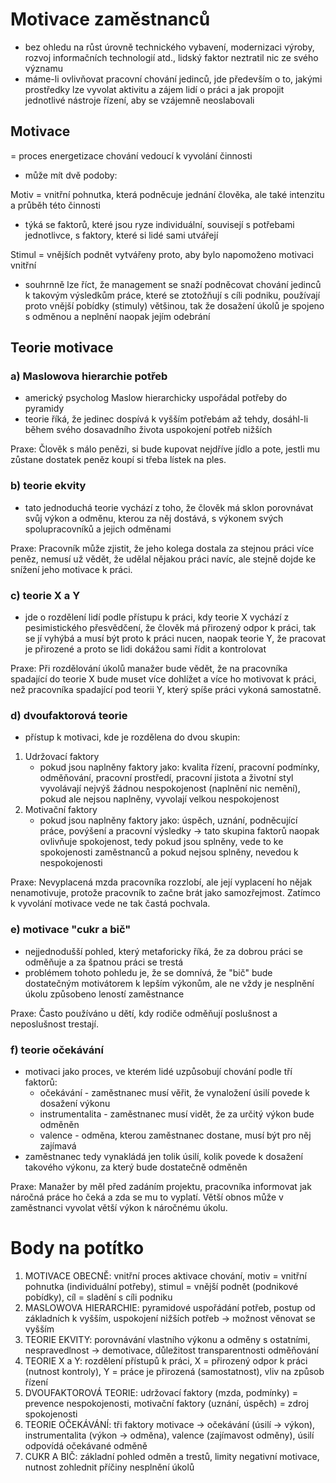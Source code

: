 # Motivace zaměstnanců

- bez ohledu na růst úrovně technického vybavení, modernizaci výroby, rozvoj informačních
technologií atd., lidský faktor neztratil nic ze svého významu
- máme-li ovlivňovat pracovní chování jedinců, jde především o to, jakými prostředky lze
vyvolat aktivitu a zájem lidí o práci a jak propojit jednotlivé nástroje řízení, aby se
vzájemně neoslabovali

## Motivace
= proces energetizace chování vedoucí k vyvolání činnosti

- může mít dvě podoby:

Motiv = vnitřní pohnutka, která podněcuje jednání člověka, ale také intenzitu a
průběh této činnosti

- týká se faktorů, které jsou ryze individuální, souvisejí s potřebami jednotlivce, s
faktory, které si lidé sami utvářejí

Stimul = vnějších podnět vytvářeny proto, aby bylo napomoženo motivaci vnitřní

- souhrnně lze říct, že management se snaží podněcovat chování jedinců k takovým
výsledkům práce, které se ztotožňují s cíli podniku, používají proto vnější pobídky
(stimuly) většinou, tak že dosažení úkolů je spojeno s odměnou a neplnění naopak jejím
odebrání

## Teorie motivace

### a) Maslowova hierarchie potřeb

- americký psycholog Maslow hierarchicky uspořádal potřeby do pyramidy
- teorie říká, že jedinec dospívá k vyšším potřebám až tehdy, dosáhl-li během svého
dosavadního života uspokojení potřeb nižších

Praxe: Člověk s málo penězi, si bude
kupovat nejdříve jídlo a pote, jestli mu
zůstane dostatek peněz koupí si třeba
lístek na ples.

### b) teorie ekvity

- tato jednoduchá teorie vychází z toho, že člověk má sklon porovnávat svůj výkon a
odměnu, kterou za něj dostává, s výkonem svých spolupracovníků a jejich odměnami

Praxe: Pracovník může zjistit, že jeho kolega dostala za stejnou práci více peněz,
nemusí už vědět, že udělal nějakou práci navíc, ale stejně dojde ke snížení jeho
motivace k práci.

### c) teorie X a Y

- jde o rozdělení lidí podle přístupu k práci, kdy teorie X vychází z pesimistického
přesvědčení, že člověk má přirozený odpor k práci, tak se jí vyhýbá a musí být proto
k práci nucen, naopak teorie Y, že pracovat je přirozené a proto se lidi dokážou sami
řídit a kontrolovat

Praxe: Při rozdělování úkolů manažer bude vědět, že na pracovníka spadající do teorie
X bude muset více dohlížet a více ho motivovat k práci, než pracovníka spadající pod
teorii Y, který spíše práci vykoná samostatně.

### d) dvoufaktorová teorie

- přístup k motivaci, kde je rozdělena do dvou skupin:

1. Udržovací faktory
    - pokud jsou naplněny faktory jako: kvalita řízení, pracovní podmínky, odměňování,
    pracovní prostředí, pracovní jistota a životní styl vyvolávají nejvýš žádnou
    nespokojenost (naplnění nic nemění), pokud ale nejsou naplněny, vyvolají velkou
    nespokojenost
2. Motivační faktory
    - pokud jsou naplněny faktory jako: úspěch, uznání, podněcující práce, povýšení a
    pracovní výsledky → tato skupina faktorů naopak ovlivňuje spokojenost, tedy
    pokud jsou splněny, vede to ke spokojenosti zaměstnanců a pokud nejsou
    splněny, nevedou k nespokojenosti

Praxe: Nevyplacená mzda pracovníka rozzlobí, ale její vyplacení ho nějak
nenamotivuje, protože pracovník to začne brát jako samozřejmost. Zatímco k vyvolání
motivace vede ne tak častá pochvala.

### e) motivace "cukr a bič"

- nejjednodušší pohled, který metaforicky říká, že za dobrou práci se odměňuje a za
špatnou práci se trestá
- problémem tohoto pohledu je, že se domnívá, že "bič" bude dostatečným motivátorem
k lepším výkonům, ale ne vždy je nesplnění úkolu způsobeno leností zaměstnance

Praxe: Často používáno u dětí, kdy rodiče odměňují poslušnost a neposlušnost trestají.

### f) teorie očekávání
- motivaci jako proces, ve kterém lidé uzpůsobují chování podle tří faktorů:
    * očekávání - zaměstnanec musí věřit, že vynaložení úsilí povede k dosažení výkonu
    * instrumentalita - zaměstnanec musí vidět, že za určitý výkon bude odměněn
    * valence - odměna, kterou zaměstnanec dostane, musí být pro něj zajímavá
- zaměstnanec tedy vynakládá jen tolik úsilí, kolik povede k dosažení takového výkonu,
za který bude dostatečně odměněn

Praxe: Manažer by měl před zadáním projektu, pracovníka informovat jak náročná
práce ho čeká a zda se mu to vyplatí. Větší obnos může v zaměstnanci vyvolat větší
výkon k náročnému úkolu.

# Body na potítko

1. MOTIVACE OBECNĚ: vnitřní proces aktivace chování, motiv = vnitřní pohnutka (individuální potřeby), stimul = vnější podnět (podnikové pobídky), cíl = sladění s cíli podniku
2. MASLOWOVA HIERARCHIE: pyramidové uspořádání potřeb, postup od základních k vyšším, uspokojení nižších potřeb → možnost věnovat se vyšším
3. TEORIE EKVITY: porovnávání vlastního výkonu a odměny s ostatními, nespravedlnost → demotivace, důležitost transparentnosti odměňování
4. TEORIE X a Y: rozdělení přístupů k práci, X = přirozený odpor k práci (nutnost kontroly), Y = práce je přirozená (samostatnost), vliv na způsob řízení
5. DVOUFAKTOROVÁ TEORIE: udržovací faktory (mzda, podmínky) = prevence nespokojenosti, motivační faktory (uznání, úspěch) = zdroj spokojenosti
6. TEORIE OČEKÁVÁNÍ: tři faktory motivace → očekávání (úsilí → výkon), instrumentalita (výkon → odměna), valence (zajímavost odměny), úsilí odpovídá očekávané odměně
7. CUKR A BIČ: základní pohled odměn a trestů, limity negativní motivace, nutnost zohlednit příčiny nesplnění úkolů